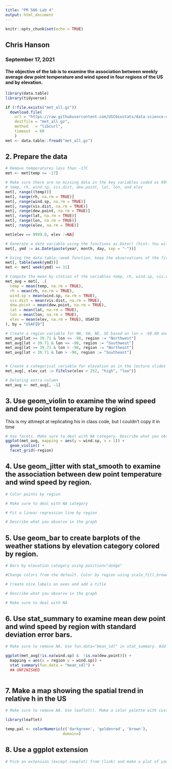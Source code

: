 ```yaml
---
title: "PM 566 Lab 4"
output: html_document
---
```


```r
knitr::opts_chunk$set(echo = TRUE)
```

## Chris Hanson
### September 17, 2021


#### The objective of the lab is to examine the association between weekly average dew point temperature and wind speed in four regions of the US and by elevation.

```r
library(data.table)
library(tidyverse)
```


```r
if (!file.exists("met_all.gz"))
  download.file(
    url = "https://raw.githubusercontent.com/USCbiostats/data-science-data/master/02_met/met_all.gz",
    destfile = "met_all.gz",
    method   = "libcurl",
    timeout  = 60
    )
met <- data.table::fread("met_all.gz")
```
## 2. Prepare the data

```r
# Remove temperatures less than -17C
met <- met[temp >= -17]

# Make sure there are no missing data in the key variables coded as 9999, 999, etc
# temp, rh, wind.sp, vis.dist, dew.point, lat, lon, and elev
met[, range((temp))]
met[, range(rh, na.rm = TRUE)]
met[, range(wind.sp, na.rm = TRUE)]
met[, range(vis.dist, na.rm = TRUE)]
met[, range(dew.point, na.rm = TRUE)]
met[, range(lat, na.rm = TRUE)]
met[, range(lon, na.rm = TRUE)]
met[, range(elev, na.rm = TRUE)]

met[elev == 9999.0, elev :=NA]

# Generate a date variable using the functions as.Date() (hint: You will need the following to create a date paste(year, month, day, sep = "-")).
met[, ymd := as.Date(paste(year, month, day, sep = "-"))]

# Using the data.table::week function, keep the observations of the first week of the month.
met[, table(week(ymd))]
met <- met[ week(ymd) == 31]

# Compute the mean by station of the variables temp, rh, wind.sp, vis.dist, dew.point, lat, lon, and elev.
met_avg = met[, .(
  temp = mean(temp, na.rm = TRUE),
  rh = mean(rh, na.rm = TRUE),
  wind.sp = mean(wind.sp, na.rm = TRUE),
  vis.dist = mean(vis.dist, na.rm = TRUE),
  dew.point = mean(dew.point, na.rm = TRUE),
  lat = mean(lat, na.rm = TRUE),
  lon = mean(lon, na.rm = TRUE),
  elev = mean(elev, na.rm = TRUE), USAFID
), by = "USAFID"]

# Create a region variable for NW, SW, NE, SE based on lon = -98.00 and lat = 39.71 degrees
met_avg[lat >= 39.71 & lon <= -98, region := "Northwest"]
met_avg[lat < 39.71 & lon <= -98, region := "Southwest"]
met_avg[lat >= 39.71 & lon > -98, region := "Northeast"]
met_avg[lat < 39.71 & lon > -98, region := "Southeast"]


# Create a categorical variable for elevation as in the lecture slides
met_avg[, elev_cat := fifelse(elev > 252, "high", "low")]

# Deleting extra column
met_avg <- met_avg[, -1]

```
## 3. Use geom_violin to examine the wind speed and dew point temperature by region

This is my attmept at replicating his in class code, but I couldn't copy it in time
```r
# Use facets. Make sure to deal with NA category. Describe what you observe in the graph.
ggplot(met_avg, mapping = aes(y = wind.sp, x = 1)) +
  geom_violin() +
  facet_grid(~region)

```
## 4. Use geom_jitter with stat_smooth to examine the association between dew point temperature and wind speed by region.

```r
# Color points by region

# Make sure to deal with NA category

# Fit a linear regression line by region

# Describe what you observe in the graph

```


## 5. Use geom_bar to create barplots of the weather stations by elevation category colored by region.

```r
# Bars by elevation category using position="dodge"

#Change colors from the default. Color by region using scale_fill_brewer (see note)

# Create nice labels on axes and add a title

# Describe what you observe in the graph

# Make sure to deal with NA

```


## 6. Use stat_summary to examine mean dew point and wind speed by region with standard deviation error bars.

```r
# Make sure to remove NA. Use fun.data="mean_sdl" in stat_summary. Add another layer of stats_summary but change the geom to "errorbar" (see the help). Describe the graph and what you observe. What is the dew point temperature? What is the wind speed?

ggplot(met_avg[!is.na(wind.sp) &  !is.na(dew.point)]) +
  mapping = aes(x = region y = wind.sp)) +
  stat_summary(fun.data = "mean_sdl") +
  ## UNFINISHED
  
```

## 7. Make a map showing the spatial trend in relative h in the US

```r
# Make sure to remove NA. Use leaflet(). Make a color palette with custom colors. Use addMarkers to include the top 10 places in relative h (hint: rank(-rh) <= 10). Add a legend. Describe trend in RH across the US.

library(leaflet)

temp.pal <- colorNumeric(c('darkgreen', 'goldenrod', 'brown'),
                         domain=)

```

## 8. Use a ggplot extension

```r
# Pick an extension (except cowplot) from (link) and make a plot of your choice using the met data (or met_avg). You might watn to try examples that come with the extension first (eg ggtech, gganimate, ggforce). 

```


